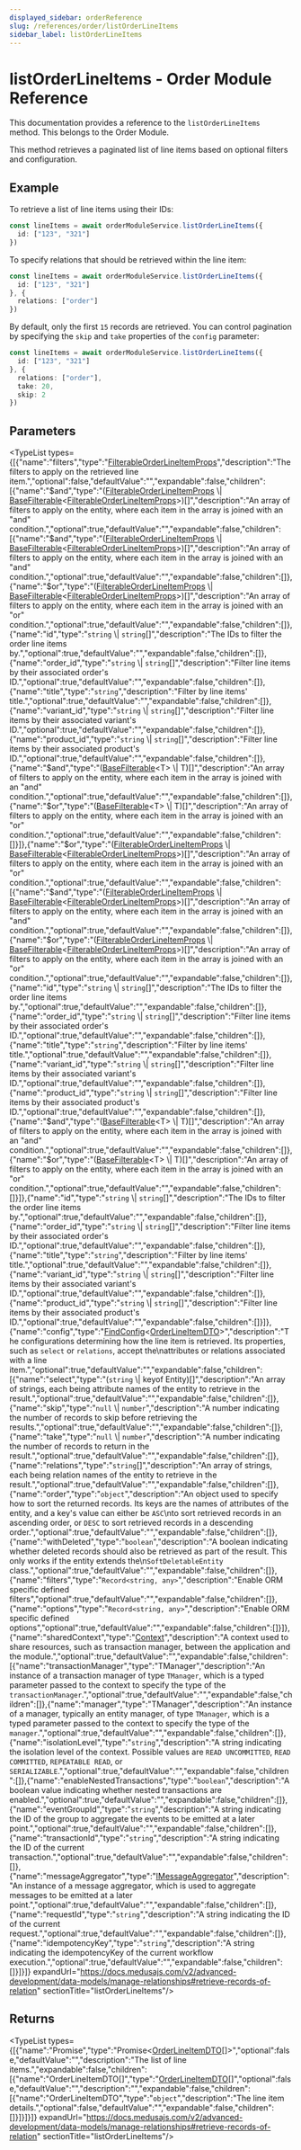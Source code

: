 ```yaml
---
displayed_sidebar: orderReference
slug: /references/order/listOrderLineItems
sidebar_label: listOrderLineItems
---
```



# listOrderLineItems - Order Module Reference

This documentation provides a reference to the `listOrderLineItems` method. This belongs to the Order Module.

This method retrieves a paginated list of line items based on optional filters and configuration.

## Example

To retrieve a list of line items using their IDs:

```ts
const lineItems = await orderModuleService.listOrderLineItems({
  id: ["123", "321"]
})
```

To specify relations that should be retrieved within the line item:

```ts
const lineItems = await orderModuleService.listOrderLineItems({
  id: ["123", "321"]
}, {
  relations: ["order"]
})
```

By default, only the first `15` records are retrieved. You can control pagination by specifying the `skip` and `take` properties of the `config` parameter:

```ts
const lineItems = await orderModuleService.listOrderLineItems({
  id: ["123", "321"]
}, {
  relations: ["order"],
  take: 20,
  skip: 2
})
```

## Parameters

<TypeList types={[{"name":"filters","type":"[FilterableOrderLineItemProps](../../../interfaces/order.FilterableOrderLineItemProps/page.mdx)","description":"The filters to apply on the retrieved line item.","optional":false,"defaultValue":"","expandable":false,"children":[{"name":"$and","type":"([FilterableOrderLineItemProps](../../../interfaces/order.FilterableOrderLineItemProps/page.mdx) \\| [BaseFilterable](../../../interfaces/order.BaseFilterable/page.mdx)&#60;[FilterableOrderLineItemProps](../../../interfaces/order.FilterableOrderLineItemProps/page.mdx)&#62;)[]","description":"An array of filters to apply on the entity, where each item in the array is joined with an \"and\" condition.","optional":true,"defaultValue":"","expandable":false,"children":[{"name":"$and","type":"([FilterableOrderLineItemProps](../../../interfaces/order.FilterableOrderLineItemProps/page.mdx) \\| [BaseFilterable](../../../interfaces/order.BaseFilterable/page.mdx)&#60;[FilterableOrderLineItemProps](../../../interfaces/order.FilterableOrderLineItemProps/page.mdx)&#62;)[]","description":"An array of filters to apply on the entity, where each item in the array is joined with an \"and\" condition.","optional":true,"defaultValue":"","expandable":false,"children":[]},{"name":"$or","type":"([FilterableOrderLineItemProps](../../../interfaces/order.FilterableOrderLineItemProps/page.mdx) \\| [BaseFilterable](../../../interfaces/order.BaseFilterable/page.mdx)&#60;[FilterableOrderLineItemProps](../../../interfaces/order.FilterableOrderLineItemProps/page.mdx)&#62;)[]","description":"An array of filters to apply on the entity, where each item in the array is joined with an \"or\" condition.","optional":true,"defaultValue":"","expandable":false,"children":[]},{"name":"id","type":"`string` \\| `string`[]","description":"The IDs to filter the order line items by.","optional":true,"defaultValue":"","expandable":false,"children":[]},{"name":"order_id","type":"`string` \\| `string`[]","description":"Filter line items by their associated order's ID.","optional":true,"defaultValue":"","expandable":false,"children":[]},{"name":"title","type":"`string`","description":"Filter by line items' title.","optional":true,"defaultValue":"","expandable":false,"children":[]},{"name":"variant_id","type":"`string` \\| `string`[]","description":"Filter line items by their associated variant's ID.","optional":true,"defaultValue":"","expandable":false,"children":[]},{"name":"product_id","type":"`string` \\| `string`[]","description":"Filter line items by their associated product's ID.","optional":true,"defaultValue":"","expandable":false,"children":[]},{"name":"$and","type":"([BaseFilterable](../../../interfaces/order.BaseFilterable/page.mdx)&#60;T&#62; \\| T)[]","description":"An array of filters to apply on the entity, where each item in the array is joined with an \"and\" condition.","optional":true,"defaultValue":"","expandable":false,"children":[]},{"name":"$or","type":"([BaseFilterable](../../../interfaces/order.BaseFilterable/page.mdx)&#60;T&#62; \\| T)[]","description":"An array of filters to apply on the entity, where each item in the array is joined with an \"or\" condition.","optional":true,"defaultValue":"","expandable":false,"children":[]}]},{"name":"$or","type":"([FilterableOrderLineItemProps](../../../interfaces/order.FilterableOrderLineItemProps/page.mdx) \\| [BaseFilterable](../../../interfaces/order.BaseFilterable/page.mdx)&#60;[FilterableOrderLineItemProps](../../../interfaces/order.FilterableOrderLineItemProps/page.mdx)&#62;)[]","description":"An array of filters to apply on the entity, where each item in the array is joined with an \"or\" condition.","optional":true,"defaultValue":"","expandable":false,"children":[{"name":"$and","type":"([FilterableOrderLineItemProps](../../../interfaces/order.FilterableOrderLineItemProps/page.mdx) \\| [BaseFilterable](../../../interfaces/order.BaseFilterable/page.mdx)&#60;[FilterableOrderLineItemProps](../../../interfaces/order.FilterableOrderLineItemProps/page.mdx)&#62;)[]","description":"An array of filters to apply on the entity, where each item in the array is joined with an \"and\" condition.","optional":true,"defaultValue":"","expandable":false,"children":[]},{"name":"$or","type":"([FilterableOrderLineItemProps](../../../interfaces/order.FilterableOrderLineItemProps/page.mdx) \\| [BaseFilterable](../../../interfaces/order.BaseFilterable/page.mdx)&#60;[FilterableOrderLineItemProps](../../../interfaces/order.FilterableOrderLineItemProps/page.mdx)&#62;)[]","description":"An array of filters to apply on the entity, where each item in the array is joined with an \"or\" condition.","optional":true,"defaultValue":"","expandable":false,"children":[]},{"name":"id","type":"`string` \\| `string`[]","description":"The IDs to filter the order line items by.","optional":true,"defaultValue":"","expandable":false,"children":[]},{"name":"order_id","type":"`string` \\| `string`[]","description":"Filter line items by their associated order's ID.","optional":true,"defaultValue":"","expandable":false,"children":[]},{"name":"title","type":"`string`","description":"Filter by line items' title.","optional":true,"defaultValue":"","expandable":false,"children":[]},{"name":"variant_id","type":"`string` \\| `string`[]","description":"Filter line items by their associated variant's ID.","optional":true,"defaultValue":"","expandable":false,"children":[]},{"name":"product_id","type":"`string` \\| `string`[]","description":"Filter line items by their associated product's ID.","optional":true,"defaultValue":"","expandable":false,"children":[]},{"name":"$and","type":"([BaseFilterable](../../../interfaces/order.BaseFilterable/page.mdx)&#60;T&#62; \\| T)[]","description":"An array of filters to apply on the entity, where each item in the array is joined with an \"and\" condition.","optional":true,"defaultValue":"","expandable":false,"children":[]},{"name":"$or","type":"([BaseFilterable](../../../interfaces/order.BaseFilterable/page.mdx)&#60;T&#62; \\| T)[]","description":"An array of filters to apply on the entity, where each item in the array is joined with an \"or\" condition.","optional":true,"defaultValue":"","expandable":false,"children":[]}]},{"name":"id","type":"`string` \\| `string`[]","description":"The IDs to filter the order line items by.","optional":true,"defaultValue":"","expandable":false,"children":[]},{"name":"order_id","type":"`string` \\| `string`[]","description":"Filter line items by their associated order's ID.","optional":true,"defaultValue":"","expandable":false,"children":[]},{"name":"title","type":"`string`","description":"Filter by line items' title.","optional":true,"defaultValue":"","expandable":false,"children":[]},{"name":"variant_id","type":"`string` \\| `string`[]","description":"Filter line items by their associated variant's ID.","optional":true,"defaultValue":"","expandable":false,"children":[]},{"name":"product_id","type":"`string` \\| `string`[]","description":"Filter line items by their associated product's ID.","optional":true,"defaultValue":"","expandable":false,"children":[]}]},{"name":"config","type":"[FindConfig](../../../interfaces/order.FindConfig/page.mdx)&#60;[OrderLineItemDTO](../../../interfaces/order.OrderLineItemDTO/page.mdx)&#62;","description":"The configurations determining how the line item is retrieved. Its properties, such as `select` or `relations`, accept the\nattributes or relations associated with a line item.","optional":true,"defaultValue":"","expandable":false,"children":[{"name":"select","type":"(`string` \\| keyof Entity)[]","description":"An array of strings, each being attribute names of the entity to retrieve in the result.","optional":true,"defaultValue":"","expandable":false,"children":[]},{"name":"skip","type":"`null` \\| `number`","description":"A number indicating the number of records to skip before retrieving the results.","optional":true,"defaultValue":"","expandable":false,"children":[]},{"name":"take","type":"`null` \\| `number`","description":"A number indicating the number of records to return in the result.","optional":true,"defaultValue":"","expandable":false,"children":[]},{"name":"relations","type":"`string`[]","description":"An array of strings, each being relation names of the entity to retrieve in the result.","optional":true,"defaultValue":"","expandable":false,"children":[]},{"name":"order","type":"`object`","description":"An object used to specify how to sort the returned records. Its keys are the names of attributes of the entity, and a key's value can either be `ASC`\nto sort retrieved records in an ascending order, or `DESC` to sort retrieved records in a descending order.","optional":true,"defaultValue":"","expandable":false,"children":[]},{"name":"withDeleted","type":"`boolean`","description":"A boolean indicating whether deleted records should also be retrieved as part of the result. This only works if the entity extends the\n`SoftDeletableEntity` class.","optional":true,"defaultValue":"","expandable":false,"children":[]},{"name":"filters","type":"`Record<string, any>`","description":"Enable ORM specific defined filters","optional":true,"defaultValue":"","expandable":false,"children":[]},{"name":"options","type":"`Record<string, any>`","description":"Enable ORM specific defined options","optional":true,"defaultValue":"","expandable":false,"children":[]}]},{"name":"sharedContext","type":"[Context](../../../interfaces/order.Context/page.mdx)","description":"A context used to share resources, such as transaction manager, between the application and the module.","optional":true,"defaultValue":"","expandable":false,"children":[{"name":"transactionManager","type":"TManager","description":"An instance of a transaction manager of type `TManager`, which is a typed parameter passed to the context to specify the type of the `transactionManager`.","optional":true,"defaultValue":"","expandable":false,"children":[]},{"name":"manager","type":"TManager","description":"An instance of a manager, typically an entity manager, of type `TManager`, which is a typed parameter passed to the context to specify the type of the `manager`.","optional":true,"defaultValue":"","expandable":false,"children":[]},{"name":"isolationLevel","type":"`string`","description":"A string indicating the isolation level of the context. Possible values are `READ UNCOMMITTED`, `READ COMMITTED`, `REPEATABLE READ`, or `SERIALIZABLE`.","optional":true,"defaultValue":"","expandable":false,"children":[]},{"name":"enableNestedTransactions","type":"`boolean`","description":"A boolean value indicating whether nested transactions are enabled.","optional":true,"defaultValue":"","expandable":false,"children":[]},{"name":"eventGroupId","type":"`string`","description":"A string indicating the ID of the group to aggregate the events to be emitted at a later point.","optional":true,"defaultValue":"","expandable":false,"children":[]},{"name":"transactionId","type":"`string`","description":"A string indicating the ID of the current transaction.","optional":true,"defaultValue":"","expandable":false,"children":[]},{"name":"messageAggregator","type":"[IMessageAggregator](../../../interfaces/order.IMessageAggregator/page.mdx)","description":"An instance of a message aggregator, which is used to aggregate messages to be emitted at a later point.","optional":true,"defaultValue":"","expandable":false,"children":[]},{"name":"requestId","type":"`string`","description":"A string indicating the ID of the current request.","optional":true,"defaultValue":"","expandable":false,"children":[]},{"name":"idempotencyKey","type":"`string`","description":"A string indicating the idempotencyKey of the current workflow execution.","optional":true,"defaultValue":"","expandable":false,"children":[]}]}]} expandUrl="https://docs.medusajs.com/v2/advanced-development/data-models/manage-relationships#retrieve-records-of-relation" sectionTitle="listOrderLineItems"/>

## Returns

<TypeList types={[{"name":"Promise","type":"Promise&#60;[OrderLineItemDTO](../../../interfaces/order.OrderLineItemDTO/page.mdx)[]&#62;","optional":false,"defaultValue":"","description":"The list of line items.","expandable":false,"children":[{"name":"OrderLineItemDTO[]","type":"[OrderLineItemDTO](../../../interfaces/order.OrderLineItemDTO/page.mdx)[]","optional":false,"defaultValue":"","description":"","expandable":false,"children":[{"name":"OrderLineItemDTO","type":"`object`","description":"The line item details.","optional":false,"defaultValue":"","expandable":false,"children":[]}]}]}]} expandUrl="https://docs.medusajs.com/v2/advanced-development/data-models/manage-relationships#retrieve-records-of-relation" sectionTitle="listOrderLineItems"/>
